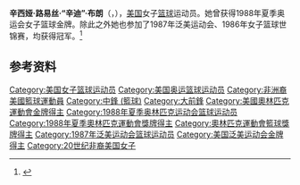 '''辛西娅·路易丝·“辛迪”·布朗'''（{{lang-en|Cynthia Louise "Cindy" Brown}}，{{bd|1965年|3月16日|}}），[[美国|美国]]女子[[篮球|篮球]]运动员。她曾获得1988年夏季奥运会女子篮球金牌。除此之外她也参加了1987年泛美运动会、1986年女子篮球世锦赛，均获得冠军。<ref>{{Cite web|title=Cindy Brown WNBA Stats|url=https://www.basketball-reference.com/wnba/players/b/brownci01w.html|accessdate=2021-03-02|work=Basketball-Reference|language=en}}</ref>

== 参考资料 ==
{{reflist}}

{{1988年夏季奥运会美国女子篮球阵容}}

{{Authority control}}
{{DEFAULTSORT:Brown}}
[[Category:美国女子篮球运动员|Category:美国女子篮球运动员]]
[[Category:美国奥运篮球运动员|Category:美国奥运篮球运动员]]
[[Category:非洲裔美國籃球運動員|Category:非洲裔美國籃球運動員]]
[[Category:中鋒_(籃球)|Category:中鋒 (籃球)]]
[[Category:大前鋒|Category:大前鋒]]
[[Category:美國奧林匹克運動會金牌得主|Category:美國奧林匹克運動會金牌得主]]
[[Category:1988年夏季奥林匹克运动会篮球运动员|Category:1988年夏季奥林匹克运动会篮球运动员]]
[[Category:1988年夏季奧林匹克運動會獎牌得主|Category:1988年夏季奧林匹克運動會獎牌得主]]
[[Category:奧林匹克運動會籃球獎牌得主|Category:奧林匹克運動會籃球獎牌得主]]
[[Category:1987年泛美运动会篮球运动员|Category:1987年泛美运动会篮球运动员]]
[[Category:美国泛美运动会金牌得主|Category:美国泛美运动会金牌得主]]
[[Category:20世纪非裔美国女子|Category:20世纪非裔美国女子]]

{{美国人物小作品}}